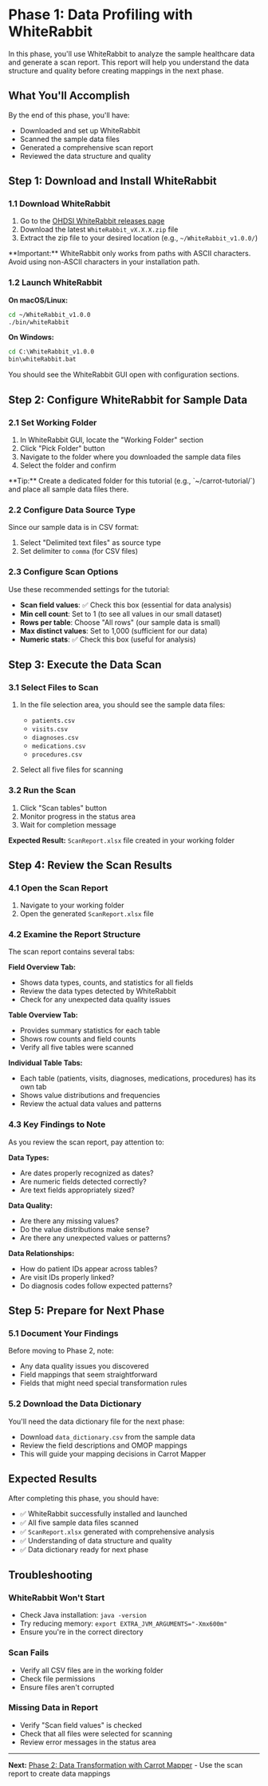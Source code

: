 
# Phase 1: Data Profiling with WhiteRabbit

In this phase, you'll use WhiteRabbit to analyze the sample healthcare data and generate a scan report. This report will help you understand the data structure and quality before creating mappings in the next phase.

## What You'll Accomplish

By the end of this phase, you'll have:
- Downloaded and set up WhiteRabbit
- Scanned the sample data files
- Generated a comprehensive scan report
- Reviewed the data structure and quality

## Step 1: Download and Install WhiteRabbit

### 1.1 Download WhiteRabbit

1. Go to the [OHDSI WhiteRabbit releases page](https://github.com/OHDSI/WhiteRabbit/releases/latest)
2. Download the latest `WhiteRabbit_vX.X.X.zip` file
3. Extract the zip file to your desired location (e.g., `~/WhiteRabbit_v1.0.0/`)

<Callout type="warning">
  **Important:** WhiteRabbit only works from paths with ASCII characters. Avoid using non-ASCII characters in your installation path.
</Callout>

### 1.2 Launch WhiteRabbit

**On macOS/Linux:**
```bash
cd ~/WhiteRabbit_v1.0.0
./bin/whiteRabbit
```

**On Windows:**
```cmd
cd C:\WhiteRabbit_v1.0.0
bin\whiteRabbit.bat
```

You should see the WhiteRabbit GUI open with configuration sections.

## Step 2: Configure WhiteRabbit for Sample Data

### 2.1 Set Working Folder

1. In WhiteRabbit GUI, locate the "Working Folder" section
2. Click "Pick Folder" button
3. Navigate to the folder where you downloaded the sample data files
4. Select the folder and confirm

<Callout type="info">
  **Tip:** Create a dedicated folder for this tutorial (e.g., `~/carrot-tutorial/`) and place all sample data files there.
</Callout>

### 2.2 Configure Data Source Type

Since our sample data is in CSV format:

1. Select "Delimited text files" as source type
2. Set delimiter to `comma` (for CSV files)

### 2.3 Configure Scan Options

Use these recommended settings for the tutorial:

- **Scan field values**: ✅ Check this box (essential for data analysis)
- **Min cell count**: Set to 1 (to see all values in our small dataset)
- **Rows per table**: Choose "All rows" (our sample data is small)
- **Max distinct values**: Set to 1,000 (sufficient for our data)
- **Numeric stats**: ✅ Check this box (useful for analysis)

## Step 3: Execute the Data Scan

### 3.1 Select Files to Scan

1. In the file selection area, you should see the sample data files:
   - `patients.csv`
   - `visits.csv`
   - `diagnoses.csv`
   - `medications.csv`
   - `procedures.csv`

2. Select all five files for scanning

### 3.2 Run the Scan

1. Click "Scan tables" button
2. Monitor progress in the status area
3. Wait for completion message

**Expected Result:** `ScanReport.xlsx` file created in your working folder

## Step 4: Review the Scan Results

### 4.1 Open the Scan Report

1. Navigate to your working folder
2. Open the generated `ScanReport.xlsx` file

### 4.2 Examine the Report Structure

The scan report contains several tabs:

**Field Overview Tab:**
- Shows data types, counts, and statistics for all fields
- Review the data types detected by WhiteRabbit
- Check for any unexpected data quality issues

**Table Overview Tab:**
- Provides summary statistics for each table
- Shows row counts and field counts
- Verify all five tables were scanned

**Individual Table Tabs:**
- Each table (patients, visits, diagnoses, medications, procedures) has its own tab
- Shows value distributions and frequencies
- Review the actual data values and patterns

### 4.3 Key Findings to Note

As you review the scan report, pay attention to:

**Data Types:**
- Are dates properly recognized as dates?
- Are numeric fields detected correctly?
- Are text fields appropriately sized?

**Data Quality:**
- Are there any missing values?
- Do the value distributions make sense?
- Are there any unexpected values or patterns?

**Data Relationships:**
- How do patient IDs appear across tables?
- Are visit IDs properly linked?
- Do diagnosis codes follow expected patterns?

## Step 5: Prepare for Next Phase

### 5.1 Document Your Findings

Before moving to Phase 2, note:
- Any data quality issues you discovered
- Field mappings that seem straightforward
- Fields that might need special transformation rules

### 5.2 Download the Data Dictionary

You'll need the data dictionary file for the next phase:
- Download `data_dictionary.csv` from the sample data
- Review the field descriptions and OMOP mappings
- This will guide your mapping decisions in Carrot Mapper

## Expected Results

After completing this phase, you should have:

- ✅ WhiteRabbit successfully installed and launched
- ✅ All five sample data files scanned
- ✅ `ScanReport.xlsx` generated with comprehensive analysis
- ✅ Understanding of data structure and quality
- ✅ Data dictionary ready for next phase

## Troubleshooting

### WhiteRabbit Won't Start
- Check Java installation: `java -version`
- Try reducing memory: `export EXTRA_JVM_ARGUMENTS="-Xmx600m"`
- Ensure you're in the correct directory

### Scan Fails
- Verify all CSV files are in the working folder
- Check file permissions
- Ensure files aren't corrupted

### Missing Data in Report
- Verify "Scan field values" is checked
- Check that all files were selected for scanning
- Review error messages in the status area

---

**Next:** [Phase 2: Data Transformation with Carrot Mapper](./phase2_mapper) - Use the scan report to create data mappings

